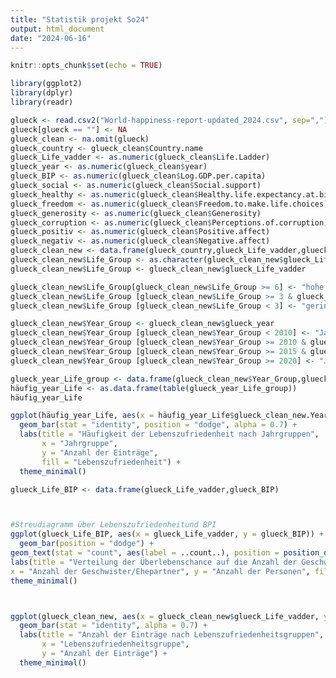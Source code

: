 ```yaml
---
title: "Statistik projekt So24"
output: html_document
date: "2024-06-16"
---
```


```r
knitr::opts_chunk$set(echo = TRUE)

library(ggplot2)
library(dplyr)
library(readr)
```

```r
glueck <- read.csv2("World-happiness-report-updated_2024.csv", sep=",")
glueck[glueck == ""] <- NA 
glueck_clean <- na.omit(glueck)
glueck_country <- glueck_clean$Country.name
glueck_Life_vadder <- as.numeric(glueck_clean$Life.Ladder)
glueck_year <- as.numeric(glueck_clean$year)
glueck_BIP <- as.numeric(glueck_clean$Log.GDP.per.capita)
glueck_social <- as.numeric(glueck_clean$Social.support)
glueck_healthy <- as.numeric(glueck_clean$Healthy.life.expectancy.at.birth)
glueck_freedom <- as.numeric(glueck_clean$Freedom.to.make.life.choices)
glueck_generosity <- as.numeric(glueck_clean$Generosity)
glueck_corruption <- as.numeric(glueck_clean$Perceptions.of.corruption)
glueck_positiv <- as.numeric(glueck_clean$Positive.affect)
glueck_negativ <- as.numeric(glueck_clean$Negative.affect)
glueck_clean_new <- data.frame(glueck_country,glueck_Life_vadder,glueck_year,glueck_BIP,glueck_social,glueck_healthy,glueck_freedom,glueck_generosity,glueck_corruption,glueck_positiv,glueck_negativ)
glueck_clean_new$Life_Group <- as.character(glueck_clean_new$glueck_Life_vadder)
glueck_clean_new$Life_Group <- glueck_clean_new$glueck_Life_vadder

glueck_clean_new$Life_Group[glueck_clean_new$Life_Group >= 6] <- "hohe Lebenszufriedenheit "
glueck_clean_new$Life_Group [glueck_clean_new$Life_Group >= 3 & glueck_clean_new$Life_Group < 6] <- "mittlere Lebenszufriedenheit"
glueck_clean_new$Life_Group [glueck_clean_new$Life_Group < 3] <- "geringe Lebenszufriedenheit"

glueck_clean_new$Year_Group <- glueck_clean_new$glueck_year
glueck_clean_new$Year_Group [glueck_clean_new$Year_Group < 2010] <- "Jahre 2005- 2009"
glueck_clean_new$Year_Group [glueck_clean_new$Year_Group >= 2010 & glueck_clean_new$Year_Group < 2015] <- "Jahre 2010- 2014"
glueck_clean_new$Year_Group [glueck_clean_new$Year_Group >= 2015 & glueck_clean_new$Year_Group < 2020] <- "Jahre 2015- 2019"
glueck_clean_new$Year_Group [glueck_clean_new$Year_Group >= 2020] <- "Jahre 2020- 2024"

glueck_year_Life_group <- data.frame(glueck_clean_new$Year_Group,glueck_clean_new$Life_Group)
häufig_year_Life <- as.data.frame(table(glueck_year_Life_group))
häufig_year_Life

ggplot(häufig_year_Life, aes(x = häufig_year_Life$glueck_clean_new.Year_Group, y = häufig_year_Life$Freq, fill = häufig_year_Life$glueck_clean_new.Life_Group)) +
  geom_bar(stat = "identity", position = "dodge", alpha = 0.7) +
  labs(title = "Häufigkeit der Lebenszufriedenheit nach Jahrgruppen",
       x = "Jahrgruppe",
       y = "Anzahl der Einträge",
       fill = "Lebenszufriedenheit") +
  theme_minimal()

glueck_Life_BIP <- data.frame(glueck_Life_vadder,glueck_BIP)



#Streudiagramm über Lebenszufriedenheitund BPI
ggplot(glueck_Life_BIP, aes(x = glueck_Life_vadder, y = glueck_BIP)) +
  geom_bar(position = "dodge") +
geom_text(stat = "count", aes(label = ..count..), position = position_dodge(width = 1), vjust = -0.5) +
labs(title = "Verteilung der Überlebenschance auf die Anzahl der Geschwister/Ehepartner",
x = "Anzahl der Geschwister/Ehepartner", y = "Anzahl der Personen", fill = "Überlebensstatus") +
theme_minimal()



ggplot(glueck_clean_new, aes(x = glueck_clean_new$glueck_Life_vadder, y = glueck_clean_new$Life_Group, fill = glueck_clean_new$Life_Group)) +
  geom_bar(stat = "identity", alpha = 0.7) +
  labs(title = "Anzahl der Einträge nach Lebenszufriedenheitsgruppen",
       x = "Lebenszufriedenheitsgruppe",
       y = "Anzahl der Einträge") +
  theme_minimal()


```